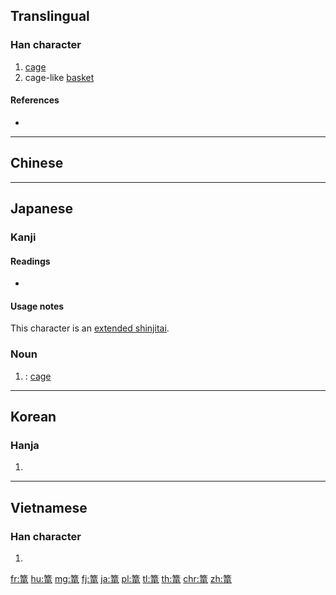 {{character info/new}}
==Translingual==
{{Han simplified forms|籠|篭|笼|ex=y}}

===Han character===
{{Han char|rn=118|rad=竹|as=10|sn=16|four=88211|canj=HYTU|ids=⿱⺮竜}}

# [[cage]]
# cage-like [[basket]]

====References====
* {{Han ref|kx=0895.190|dkj=26371|dj=1322.180|hdz=53004.050|uh=7BED|ud=31725}}

----

==Chinese==
{{zh-see|籠|v}}

----

==Japanese==

===Kanji===
{{ja-kanji|grade=|rs=竹10|style=s|kyu=籠}}

====Readings====
* {{ja-readings|on=[[ろう]] (rō)|kun=[[かご]] (kago)}}

====Usage notes====
This character is an [[extended shinjitai]].

===Noun===
{{ja-noun|かご}}

# {{alternative form of|籠|lang=ja}}: [[cage]]

----

==Korean==

===Hanja===
{{ko-hanja|hangeul=[[롱]]>[[농]]|eumhun=|rv=rong>nong|mr=rong>nong|y=long>nong}}

# {{defn|lang=ko|sort=竹10}}

----

==Vietnamese==

===Han character===
{{vi-hantu|[[lồng]], [[lung]], [[luông]], [[luồng]], [[trông]]|rs=竹10}}

# {{defn|lang=vi|sort=竹10}}

[[fr:篭]]
[[hu:篭]]
[[mg:篭]]
[[fj:篭]]
[[ja:篭]]
[[pl:篭]]
[[tl:篭]]
[[th:篭]]
[[chr:篭]]
[[zh:篭]]